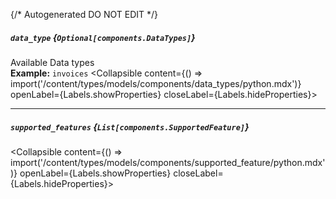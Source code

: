 {/* Autogenerated DO NOT EDIT  */}

##### `data_type` *{`Optional[components.DataTypes]`}*
Available Data types
<br/>
**Example:** `invoices`
<Collapsible content={() => import('/content/types/models/components/data_types/python.mdx')} openLabel={Labels.showProperties} closeLabel={Labels.hideProperties}>
</Collapsible>

---
##### `supported_features` *{`List[components.SupportedFeature]`}*
<Collapsible content={() => import('/content/types/models/components/supported_feature/python.mdx')} openLabel={Labels.showProperties} closeLabel={Labels.hideProperties}>
</Collapsible>


